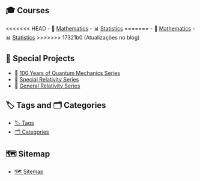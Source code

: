 ::: {.panel-tabset}

## 🎓 Courses

<<<<<<< HEAD
- 🧮 [Mathematics](posts/cursos/mathematica/)
- 📊 [Statistics](posts/cursos/statistics/)
=======
- 🧮 [Mathematics](posts/courses/mathematics/)
- 📊 [Statistics](posts/courses/statistics/)
>>>>>>> 17321b0 (Atualizações no blog)

## 📘 Special Projects

- 🔭 [100 Years of Quantum Mechanics Series](posts/physics/guia-100-anos-mecanica-quantica.qmd)
- 🧠 [Special Relativity Series](posts/physics/guia-relatividade-especial.qmd)
- 🌠 [General Relativity Series](posts/physics/guia-relatividade-geral.qmd)

## 🏷️ Tags and 🗂️ Categories

- [🏷️ Tags](tags.qmd)
- [🗂️ Categories](categories.qmd)

## 🗺️ Sitemap

- [🗺️ Sitemap](guia.qmd)

:::

